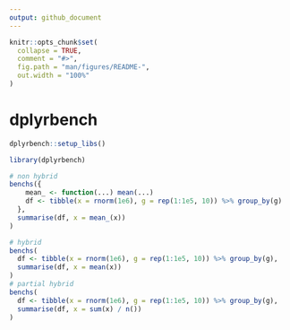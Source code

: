 ```yaml
---
output: github_document
---
```


<!-- README.md is generated from README.Rmd. Please edit that file -->

```r
knitr::opts_chunk$set(
  collapse = TRUE,
  comment = "#>",
  fig.path = "man/figures/README-",
  out.width = "100%"
)
```
# dplyrbench

```r
dplyrbench::setup_libs()
```

```r
library(dplyrbench)

# non hybrid
benchs({
    mean_ <- function(...) mean(...)
    df <- tibble(x = rnorm(1e6), g = rep(1:1e5, 10)) %>% group_by(g)
  }, 
  summarise(df, x = mean_(x))
)

# hybrid
benchs(
  df <- tibble(x = rnorm(1e6), g = rep(1:1e5, 10)) %>% group_by(g),
  summarise(df, x = mean(x))
)
# partial hybrid
benchs(
  df <- tibble(x = rnorm(1e6), g = rep(1:1e5, 10)) %>% group_by(g),
  summarise(df, x = sum(x) / n())
)

```



